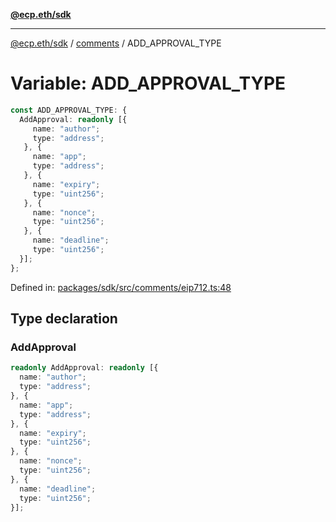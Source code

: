 [**@ecp.eth/sdk**](../../index.mdx)

***

[@ecp.eth/sdk](/sdk-reference/index.mdx) / [comments](/sdk-reference/comments/index.mdx) / ADD\_APPROVAL\_TYPE

# Variable: ADD\_APPROVAL\_TYPE

```ts
const ADD_APPROVAL_TYPE: {
  AddApproval: readonly [{
     name: "author";
     type: "address";
   }, {
     name: "app";
     type: "address";
   }, {
     name: "expiry";
     type: "uint256";
   }, {
     name: "nonce";
     type: "uint256";
   }, {
     name: "deadline";
     type: "uint256";
  }];
};
```

Defined in: [packages/sdk/src/comments/eip712.ts:48](https://github.com/ecp-eth/comments-monorepo/blob/main/packages/sdk/src/comments/eip712.ts#L48)

## Type declaration

### AddApproval

```ts
readonly AddApproval: readonly [{
  name: "author";
  type: "address";
}, {
  name: "app";
  type: "address";
}, {
  name: "expiry";
  type: "uint256";
}, {
  name: "nonce";
  type: "uint256";
}, {
  name: "deadline";
  type: "uint256";
}];
```
